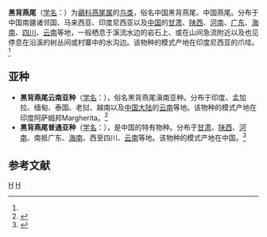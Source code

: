 {{Speciesbox
| genus = Enicurus
| species = leschenaulti
| status = LC
| status_system = iucn3.1
| status_ref = <ref>{{IUCN|id=22710138 |title=''Enicurus leschenaulti'' |assessors=[[BirdLife_International|BirdLife International]]  |version=2020.2 |year=2016 |accessdate=1 October 2016}} 数据库資料包含說明此物種被編入無危級別的原因</ref>
| image = Enicurus leschenaulti.jpg
| image_caption = [[指名亞種|指名亞種]]，攝於[[泰國|泰國]]{{le|嵋翁國家公園|Mae Wong National Park}}
| authority = ([[Louis_Pierre_Vieillot|Vieillot]], 1818)<ref name='id3008'>{{cite web| url =http://www.bioinfo.cn/db05/BjdwSpecies.php?action=view&id=3008| title =黑背燕尾| work =《中国动物物种编目数据库》| publisher =中国科学院微生物研究所| author =中国科学院动物研究所| accessdate =2009-04-04| deadurl =yes| archiveurl =https://web.archive.org/web/20160305104906/http://www.bioinfo.cn/db05/BjdwSpecies.php?action=view&id=3008| archivedate =2016-03-05}}</ref>
}}

'''黑背燕尾'''（[[学名|学名]]：{{lang|la|''Enicurus leschenaulti''}}）为[[鶲科|鶲科]][[燕尾属|燕尾属]]的[[鸟类|鸟类]]，俗名中国黑背燕尾、中国燕尾。分布于中国南疆诸邻国、马来西亚、印度尼西亚以及[[中国|中国]]的[[甘肃|甘肃]]、[[陕西|陕西]]、[[河南|河南]]、[[广东|广东]]、[[海南|海南]]、[[四川|四川]]、[[云南|云南]]等地，一般栖息于溪流水边的岩石上、或在山间急流附近以及也见停息在沿溪的树丛间或村寨中的水沟边。该物种的模式产地在印度尼西亚的爪哇。<ref name='id3008'/>

== 亚种 ==
* '''黑背燕尾云南亚种'''（[[学名|学名]]：{{lang|la|''Enicurus leschenaulti indicus''}}），俗名黑背燕尾滇南亚种。分布于印度、孟加拉、缅甸、泰国、老挝、越南以及[[中国大陆|中国大陆]]的[[云南|云南]]等地。该物种的模式产地在印度阿萨姆邦Margherita。<ref name='id3009'>{{cite web| url =http://www.bioinfo.cn/db05/BjdwSpecies.php?action=view&id=3009| title =黑背燕尾云南亚种| work =《中国动物物种编目数据库》| publisher =中国科学院微生物研究所| author =中国科学院动物研究所| accessdate =2009-04-04| deadurl =yes| archiveurl =https://web.archive.org/web/20160305003906/http://www.bioinfo.cn/db05/BjdwSpecies.php?action=view&id=3009| archivedate =2016-03-05}}</ref>
* '''黑背燕尾普通亚种'''（[[学名|学名]]：{{lang|la|''Enicurus leschenaulti sinensis''}}），是中国的特有物种。分布于[[甘肃|甘肃]]、[[陕西|陕西]]、[[河南|河南]]、南抵广东、[[海南|海南]]、西至四川、[[云南|云南]]等地。该物种的模式产地在中国。<ref name='id3010'>{{cite web| url =http://www.bioinfo.cn/db05/BjdwSpecies.php?action=view&id=3010| title =黑背燕尾普通亚种| work =《中国动物物种编目数据库》| publisher =中国科学院微生物研究所| author =中国科学院动物研究所| accessdate =2009-04-04| deadurl =yes| archiveurl =https://web.archive.org/web/20160305091708/http://www.bioinfo.cn/db05/BjdwSpecies.php?action=view&id=3010| archivedate =2016-03-05}}</ref>

== 参考文献 ==
{{reflist}}

{{Taxonbar}}

[[Category:燕尾属|H]]
[[Category:1818年描述的鸟类|H]]